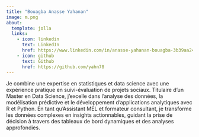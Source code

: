 ```yaml
---
title: "Bouagba Anasse Yahanan"
image: m.png
about:
  template: jolla
  links:
    - icon: linkedin
      text: LinkedIn
      href: https://www.linkedin.com/in/anasse-yahanan-bouagba-3b39aa242/
    - icon: github
      text: Github
      href: https://github.com/yahn78
---
```


Je combine une expertise en statistiques et data science avec une expérience pratique en suivi-évaluation de projets sociaux. Titulaire d'un Master en Data Science, j'excelle dans l'analyse des données, la modélisation prédictive et le développement d'applications analytiques avec R et Python. En tant qu'Assistant MEL et formateur consultant, je transforme les données complexes en insights actionnables, guidant la prise de décision à travers des tableaux de bord dynamiques et des analyses approfondies.
